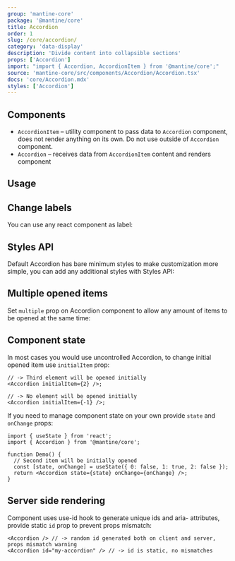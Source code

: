 ```yaml
---
group: 'mantine-core'
package: '@mantine/core'
title: Accordion
order: 1
slug: /core/accordion/
category: 'data-display'
description: 'Divide content into collapsible sections'
props: ['Accordion']
import: "import { Accordion, AccordionItem } from '@mantine/core';"
source: 'mantine-core/src/components/Accordion/Accordion.tsx'
docs: 'core/Accordion.mdx'
styles: ['Accordion']
---
```



## Components

- `AccordionItem` – utility component to pass data to `Accordion` component, does not render anything on its own. Do not use outside of `Accordion` component.
- `Accordion` – receives data from `AccordionItem` content and renders component

## Usage

<Demo data={AccordionDemos.usage} />

## Change labels

You can use any react component as label:

<Demo data={AccordionDemos.label} />

## Styles API

Default Accordion has bare minimum styles to make customization more simple,
you can add any additional styles with <GatsbyLink to="/theming/styles-api/">Styles API</GatsbyLink>:

<Demo data={AccordionDemos.stylesApi} />

## Multiple opened items

Set `multiple` prop on Accordion component to allow any amount of items to be opened at the same time:

<Demo data={AccordionDemos.multiple} />

## Component state

In most cases you would use uncontrolled Accordion, to change initial opened item use `initialItem` prop:

```tsx
// -> Third element will be opened initially
<Accordion initialItem={2} />;

// -> No element will be opened initially
<Accordion initialItem={-1} />;
```

If you need to manage component state on your own provide `state` and `onChange` props:

```tsx
import { useState } from 'react';
import { Accordion } from '@mantine/core';

function Demo() {
  // Second item will be initially opened
  const [state, onChange] = useState({ 0: false, 1: true, 2: false });
  return <Accordion state={state} onChange={onChange} />;
}
```

## Server side rendering

Component uses <GatsbyLink to="/hooks/use-id/">use-id</GatsbyLink> hook to generate unique ids and aria- attributes,
provide static `id` prop to prevent props mismatch:

```tsx
<Accordion /> // -> random id generated both on client and server, props mismatch warning
<Accordion id="my-accordion" /> // -> id is static, no mismatches
```

